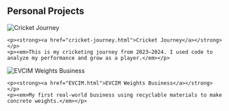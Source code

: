 ## Personal Projects

<div class="project-entry">
  <img src="cricket.jpg" alt="Cricket Journey" class="project-thumb" />
  <div class="project-text">
    <p><strong><a href="cricket-journey.html">Cricket Journey</a></strong></p>
    <p><em>This is my cricketing journey from 2023–2024. I used code to analyze my performance and grow as a player.</em></p>
  </div>
</div>

<div class="project-entry">
  <img src="weights.jpg" alt="EVCIM Weights Business" class="project-thumb" />
  <div class="project-text">
    <p><strong><a href="EVCIM.html">EVCIM Weights Business</a></strong></p>
    <p><em>My first real-world business using recyclable materials to make concrete weights.</em></p>
  </div>
</div>





